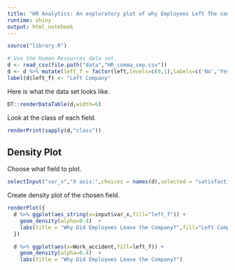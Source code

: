 ```yaml
---
title: "HR Analytics: An exploratory plot of why Employees Left The company"
runtime: shiny
output: html_notebook
---
```

```r
source("library.R")
```

```r
# Use the Human Resources data set.
d <- read_csv(file.path("data","HR_comma_sep.csv"))
d <- d %>% mutate(left_f = factor(left,levels=c(0,1),labels=c('No','Yes')))
label(d$left_f) <- "Left Company"
```

Here is what the data set looks like.
```r
DT::renderDataTable(d,width=6)
```

Look at the class of each field.
```r
renderPrint(sapply(d,"class"))
```

## Density Plot
Choose what field to plot.
```r
selectInput("var_x","X axis:",choices = names(d),selected = "satisfaction_level")
```

Create density plot of the chosen field.
```r
renderPlot({ 
  d %>% ggplot(aes_string(x=input$var_x,fill="left_f")) + 
    geom_density(alpha=0.4)  +
    labs(title = "Why Did Employees Leave the Company?",fill="Left Company")
  }) 
```

```r
  d %>% ggplot(aes(x=Work_accident,fill=left_f)) + 
    geom_density(alpha=0.4)  +
    labs(title = "Why Did Employees Leave the Company?")
```








